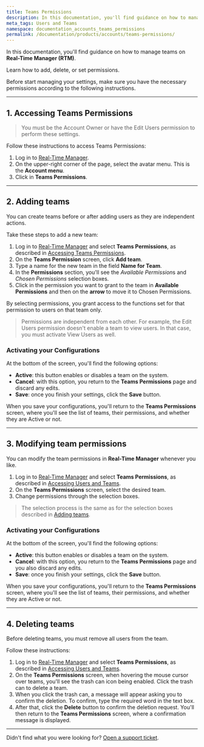 ```yaml
---
title: Teams Permissions
description: In this documentation, you'll find guidance on how to manage teams on Real-Time Manager (RTM).
meta_tags: Users and Teams
namespace: documentation_accounts_teams_permissions
permalink: /documentation/products/accounts/teams-permissions/
---
```


In this documentation, you'll find guidance on how to manage teams on **Real-Time Manager (RTM)**.

Learn how to add, delete, or set permissions.

Before start managing your settings, make sure you have the necessary permissions according to the following instructions.

---

## 1. Accessing Teams Permissions 

> You must be the Account Owner or have the Edit Users permission to perform these settings.

Follow these instructions to access Teams Permissions:

1. Log in to [Real-Time Manager](https://manager.azion.com/).
2. On the upper-right corner of the page, select the avatar menu. This is the **Account menu**.
3. Click in **Teams Permissions**.

---

## 2. Adding teams

You can create teams before or after adding users as they are independent actions.

Take these steps to add a new team:

1. Log in to [Real-Time Manager](https://manager.azion.com/) and select **Teams Permissions**, as described in [Accessing Teams Permissions](#accessingteamspermissions).
2. On the **Teams Permission** screen, click **Add team**.
3. Type a name for the new team in the field **Name for Team**.
4. In the **Permissions** section, you'll see the *Available Permission*s and *Chosen Permissions* selection boxes.
5. Click in the permission you want to grant to the team in **Available Permissions** and then on the **arrow** to move it to Chosen Permissions.

By selecting permissions, you grant access to the functions set for that permission to users on that team only.

> Permissions are independent from each other. For example, the Edit Users permission doesn't enable a team to view users. In that case, you must activate View Users as well.

### Activating your Configurations

At the bottom of the screen, you'll find the following options:

- **Active**: this button enables or disables a team on the system.
- **Cancel**: with this option, you return to the **Teams Permissions** page and discard any edits.
- **Save**: once you finish your settings, click the **Save** button.

When you save your configurations, you'll return to the **Teams Permissions** screen, where you'll see the list of teams, their permissions, and whether they are Active or not.

---

## 3. Modifying team permissions

You can modify the team permissions in **Real-Time Manager** whenever you like.

1. Log in to [Real-Time Manager](https://manager.azion.com/) and select **Teams Permissions**, as described in [Accessing Users and Teams](#Accessingusersandteams).
2. On the **Teams Permissions** screen, select the desired team.
3. Change permissions through the selection boxes. 

> The selection process is the same as for the selection boxes described in [Adding teams](#addingteams).

### Activating your Configurations

At the bottom of the screen, you'll find the following options:

- **Active**: this button enables or disables a team on the system.
- **Cancel**: with this option, you return to the **Teams Permissions** page and you also discard any edits.
- **Save**: once you finish your settings, click the **Save** button.

When you save your configurations, you'll return to the **Teams Permissions** screen, where you'll see the list of teams, their permissions, and whether they are Active or not.

---

## 4. Deleting teams

Before deleting teams, you must remove all users from the team.

Follow these instructions:

1. Log in to [Real-Time Manager](https://manager.azion.com/) and select **Teams Permissions**, as described in [Accessing Users and Teams](#Accessingusersandteams).
2. On the **Teams Permissions** screen, when hovering the mouse cursor over teams, you'll see the trash can icon being enabled. Click the trash can to delete a team.
3. When you click the trash can, a message will appear asking you to confirm the deletion. To confirm, type the required word in the text box.
4. After that, click the **Delete** button to confirm the deletion request. You'll then return to the **Teams Permissions** screen, where a confirmation message is displayed.

---

Didn't find what you were looking for? [Open a support ticket](https://tickets.azion.com/).